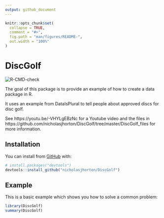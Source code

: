 ```yaml
---
output: github_document
---
```


<!-- README.md is generated from README.Rmd. Please edit that file -->

```r
knitr::opts_chunk$set(
  collapse = TRUE,
  comment = "#>",
  fig.path = "man/figures/README-",
  out.width = "100%"
)
```

# DiscGolf

<!-- badges: start -->
![R-CMD-check](https://github.com/nicholasjhorton/DiscGolf/workflows/R-CMD-check/badge.svg)
<!-- badges: end -->

The goal of this package is to provide an example of how to create a data package in R.

It uses an example from DataIsPlural to tell people about approved discs for disc golf.

See https://youtu.be/-VHYLgEBzNc for a Youtube video and the files in https://github.com/nicholasjhorton/DiscGolf/tree/master/DiscGolf_files for more information. 

## Installation

You can install from [GitHub](https://github.com/) with:

``` r
# install.packages("devtools")
devtools::install_github("nicholasjhorton/DiscGolf")
```
## Example

This is a basic example which shows you how to solve a common problem:

```r
library(DiscGolf)
summary(DiscGolf)
```

